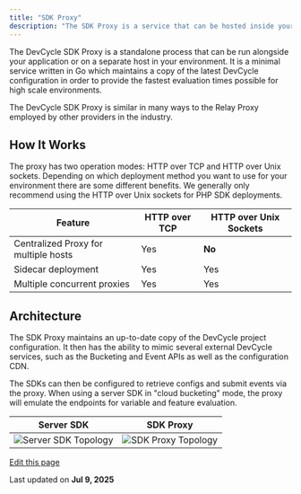 ```yaml
---
title: "SDK Proxy"
description: "The SDK Proxy is a service that can be hosted inside your infrastructure to provide a proxy between the DevCycle SDKs and external APIs. This can be useful in scenarios where the DevCycle SDK cannot reach out to the DevCycle APIs. This may be due to network firewalls or other security policies that prevent access. It is also useful for reducing the number of connections to DevCycle's servers, as it allows many instances of the SDK to share a single external connection."
---
```


The DevCycle SDK Proxy is a standalone process that can be run alongside your application or on a separate host in your environment. It is a minimal service written in Go which maintains a copy of the latest DevCycle configuration in order to provide the fastest evaluation times possible for high scale environments.

<Check>
  The DevCycle SDK Proxy is similar in many ways to the Relay Proxy employed by other providers in the industry.
</Check>

## How It Works[​](#how-it-works "Direct link to How It Works")

The proxy has two operation modes: HTTP over TCP and HTTP over Unix sockets. Depending on which deployment method you want to use for your environment there are some different benefits. We generally only recommend using the HTTP over Unix sockets for PHP SDK deployments.

| Feature                              | HTTP over TCP | HTTP over Unix Sockets |
| ------------------------------------ | ------------- | ---------------------- |
| Centralized Proxy for multiple hosts | Yes           | **No**                 |
| Sidecar deployment                   | Yes           | Yes                    |
| Multiple concurrent proxies          | Yes           | Yes                    |

## Architecture[​](#architecture "Direct link to Architecture")

The SDK Proxy maintains an up-to-date copy of the DevCycle project configuration. It then has the ability to mimic several external DevCycle services, such as the Bucketing and Event APIs as well as the configuration CDN.

The SDKs can then be configured to retrieve configs and submit events via the proxy. When using a server SDK in "cloud bucketing" mode, the proxy will emulate the endpoints for variable and feature evaluation.

| Server SDK                                                                                                           | SDK Proxy                                                                                                          |
| -------------------------------------------------------------------------------------------------------------------- | ------------------------------------------------------------------------------------------------------------------ |
| ![Server SDK Topology](/images/sdk/sdk-proxy/assets/images/server-sdk-topology-9cd294de9477699304cc1540117fbba4.svg) | ![SDK Proxy Topology](/images/sdk/sdk-proxy/assets/images/sdk-proxy-topology-451132cdc0431e93c540cb9de90d3684.svg) |

[Edit this page](https://github.com/devcyclehq/devcycle-docs/edit/main/docs/sdk/sdk-proxy/index.md)

Last updated on **Jul 9, 2025**
